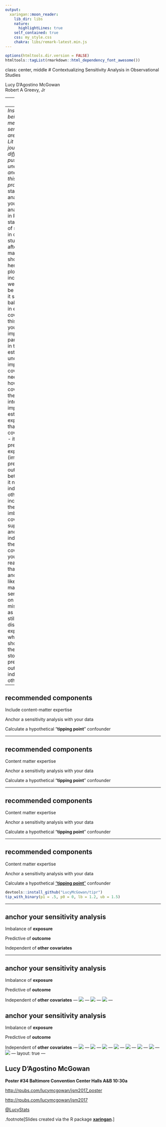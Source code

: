 ```yaml
---
output:
  xaringan::moon_reader:
    lib_dir: libs
    nature:
      highlightLines: true
    self_contained: true
    css: my_style.css
    chakra: libs/remark-latest.min.js
---
```


```r
options(htmltools.dir.version = FALSE)
htmltools::tagList(rmarkdown::html_dependency_font_awesome())
```
class: center, middle 
# Contextualizing Sensitivity Analysis in Observational Studies

Lucy D'Agostino McGowan  
Robert A Greevy, Jr

---
layout: true

.footnote[\#JSM2017]
---
_Inspite of there being good methods out there, sensitivity analyses aren't being done. Lit review in top tier journal we saw 4% difference. Big push to make these understandable and really make this a common practice_
set the stage 
In the last analysis you did you do a sensitivy analysis
DId these in RHC
SMD plot - standardized way of showing balance in observation study before and after matching/weighting
show just SMD - here is a standard plot that is getting included a lot more, we think it should be in every paper - it shows balance/inbalance in each of the covariates 
what this doesn't show you the imporatance of that particular covariate in teh final estimate. To really understand how important these coveriates are, we need to understand how much these covariates moved the estimate itself
interested on impact on point-estimate of exposure
3 things that will make a covariate important - it needs to be predictive of the exposure (imballanced) predictive of the outcome (a strong beta in the model) it needs to be fairly independent of the other covariates included 
DNR is not the most imbalanced covariate - it is super predictive and is pretty independent from the other covariates
Unless you have clinical reason to believe that you have another covariate like DNR, then you may base your sensitivity analysis on 
- even if we had missed something as big a DNR, we still would be ok
- discuss outcome + exposure
- show whole graph then show cropped for the rest
- tell RHC story
Imbalanced
predictive of outcome
independent of other covariates
---

## recommended components

<span class="fa-stack fa-lg">
  <i class="fa fa-circle fa-stack-2x"></i>
  <i class="fa fa-user-md fa-stack-1x fa-inverse"></i>
</span> Include content-matter expertise

<span class="fa-stack fa-lg">
  <i class="fa fa-circle fa-stack-2x"></i>
  <i class="fa fa-anchor fa-stack-1x fa-inverse"></i>
</span> Anchor a sensitivity analysis with your data

<span class="fa-stack fa-lg">
  <i class="fa fa-circle fa-stack-2x"></i>
  <i class="fa fa-balance-scale fa-stack-1x fa-inverse"></i>
</span> Calculate a hypothetical "**tipping point**" confounder

---

## recommended components
<span class="fa-stack fa-lg">
  <i class="fa fa-circle fa-stack-2x fa-inverse-2"></i>
  <i class="fa fa-user-md fa-stack-1x fa-inverse"></i>
</span> Content matter expertise

<span class="fa-stack fa-lg">
  <i class="fa fa-circle fa-stack-2x"></i>
  <i class="fa fa-anchor fa-stack-1x fa-inverse"></i>
</span> Anchor a sensitivity analysis with your data

<span class="fa-stack fa-lg">
  <i class="fa fa-circle fa-stack-2x fa-inverse-2"></i>
  <i class="fa fa-balance-scale fa-stack-1x fa-inverse"></i>
</span> Calculate a hypothetical "**tipping point**" confounder

---

## recommended components
<span class="fa-stack fa-lg">
  <i class="fa fa-circle fa-stack-2x fa-inverse-2"></i>
  <i class="fa fa-user-md fa-stack-1x fa-inverse"></i>
</span> Content matter expertise

<span class="fa-stack fa-lg">
  <i class="fa fa-circle fa-stack-2x fa-inverse-2"></i>
  <i class="fa fa-anchor fa-stack-1x fa-inverse"></i>
</span> Anchor a sensitivity analysis with your data

<span class="fa-stack fa-lg">
  <i class="fa fa-circle fa-stack-2x"></i>
  <i class="fa fa-balance-scale fa-stack-1x fa-inverse"></i>
</span> Calculate a hypothetical "**tipping point**" confounder

---

## recommended components
<span class="fa-stack fa-lg">
  <i class="fa fa-circle fa-stack-2x fa-inverse-2"></i>
  <i class="fa fa-user-md fa-stack-1x fa-inverse"></i>
</span> Content matter expertise

<span class="fa-stack fa-lg">
  <i class="fa fa-circle fa-stack-2x fa-inverse-2"></i>
  <i class="fa fa-anchor fa-stack-1x fa-inverse"></i>
</span> Anchor a sensitivity analysis with your data

<span class="fa-stack fa-lg">
  <i class="fa fa-circle fa-stack-2x"></i>
  <i class="fa fa-balance-scale fa-stack-1x fa-inverse"></i>
</span> Calculate a hypothetical ["**tipping point**"](http://rpubs.com/lucymcgowan/enar2017) confounder

```r
devtools::install_github("LucyMcGowan/tipr")
tip_with_binary(p1 = .5, p0 = 0, lb = 1.2, ub = 1.5)
```
---

## anchor your sensitivity analysis

<span class="fa-stack fa-lg">
  <i class="fa fa-circle fa-stack-2x"></i>
  <i class="fa fa-balance-scale fa-stack-1x fa-inverse"></i>
</span> Imbalance of **exposure**

<span class="fa-stack fa-lg">
  <i class="fa fa-circle fa-stack-2x"></i>
  <i class="fa fa-line-chart fa-stack-1x fa-inverse"></i>
</span> Predictive of **outcome** 


<span class="fa-stack fa-lg">
  <i class="fa fa-circle fa-stack-2x"></i>
  <i class="fa fa-group fa-stack-1x fa-inverse"></i>
</span> Independent of **other covariates**

---

## anchor your sensitivity analysis

<span class="fa-stack fa-lg">
  <i class="fa fa-circle fa-stack-2x"></i>
  <i class="fa fa-balance-scale fa-stack-1x fa-inverse"></i>
</span> Imbalance of **exposure**

<span class="fa-stack fa-lg">
  <i class="fa fa-circle fa-stack-2x fa-inverse-2"></i>
  <i class="fa fa-line-chart fa-stack-1x fa-inverse"></i>
</span> Predictive of **outcome** 


<span class="fa-stack fa-lg">
  <i class="fa fa-circle fa-stack-2x fa-inverse-2"></i>
  <i class="fa fa-group fa-stack-1x fa-inverse"></i>
</span> Independent of **other covariates**
---
![](https://raw.githubusercontent.com/LucyMcGowan/talks/master/2017-08_jsm/img/keynote/keynote.001.png)
---
![](https://raw.githubusercontent.com/LucyMcGowan/talks/master/2017-08_jsm/img/keynote/keynote.002.png)
---
![](https://raw.githubusercontent.com/LucyMcGowan/talks/master/2017-08_jsm/img/keynote/keynote.003.png)
---

## anchor your sensitivity analysis

<span class="fa-stack fa-lg">
  <i class="fa fa-circle fa-stack-2x fa-inverse-2"></i>
  <i class="fa fa-balance-scale fa-stack-1x fa-inverse"></i>
</span> Imbalance of **exposure**

<span class="fa-stack fa-lg">
  <i class="fa fa-circle fa-stack-2x "></i>
  <i class="fa fa-line-chart fa-stack-1x fa-inverse"></i>
</span> Predictive of **outcome** 


<span class="fa-stack fa-lg">
  <i class="fa fa-circle fa-stack-2x"></i>
  <i class="fa fa-group fa-stack-1x fa-inverse"></i>
</span> Independent of **other covariates**
---
![](https://raw.githubusercontent.com/LucyMcGowan/talks/master/2017-08_jsm/img/keynote/keynote.004.png)
---
![](https://raw.githubusercontent.com/LucyMcGowan/talks/master/2017-08_jsm/img/keynote/keynote.005.png)
---
![](https://raw.githubusercontent.com/LucyMcGowan/talks/master/2017-08_jsm/img/keynote/keynote.006.png)
---
![](https://raw.githubusercontent.com/LucyMcGowan/talks/master/2017-08_jsm/img/keynote/keynote.007.png)
---
![](https://raw.githubusercontent.com/LucyMcGowan/talks/master/2017-08_jsm/img/keynote/keynote.008.png)
---
![](https://raw.githubusercontent.com/LucyMcGowan/talks/master/2017-08_jsm/img/keynote/keynote.005.png)
---
![](https://raw.githubusercontent.com/LucyMcGowan/talks/master/2017-08_jsm/img/keynote/keynote.009.png)
---
![](https://raw.githubusercontent.com/LucyMcGowan/talks/master/2017-08_jsm/img/keynote/keynote.010.png)
---
layout: true
---

## Lucy D'Agostino McGowan
<span class="fa-stack fa-lg">
  <i class="fa fa-circle fa-stack-2x"></i>
  <i class="fa fa-question fa-stack-1x fa-inverse"></i>
</span> <b>Poster #34 Baltimore Convention Center Halls A&B 10:30a</b>

 <i class="fa fa-cog fa-spin fa-2x fa-fw"></i>
 [http://rpubs.com/lucymcgowan/jsm2017_poster](http://rpubs.com/lucymcgowan/jsm2017_poster)

<span class="fa-stack fa-lg">
  <i class="fa fa-circle fa-stack-2x"></i>
  <i class="fa fa-toggle-right fa-stack-1x fa-inverse"></i>
</span> [http://rpubs.com/lucymcgowan/jsm2017](http://rpubs.com/lucymcgowan/jsm2017)

<span class="fa-stack fa-lg">
  <i class="fa fa-circle fa-stack-2x"></i>
  <i class="fa fa-twitter fa-stack-1x fa-inverse"></i>
</span>
[@LucyStats](https://twitter.com/LucyStats)

.footnote[Slides created via the R package [**xaringan**](https://github.com/yihui/xaringan).]
